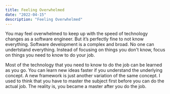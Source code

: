 ```yaml
---
title: Feeling Overwhelmed
date: "2022-04-15"
description: "Feeling Overwhelmed"
---
```


You may feel overwhelmed to keep up with the speed of technology changes as a software engineer. But it’s perfectly fine to not know everything. Software development is a complex and broad. No one can undertstand everything. Instead of focusing on things you don't know, focus on things you need to know to do your job.

Most of the technology that you need to know to do the job can be learned as you go. You can learn new ideas faster if you understand the underlying concept. A new framework is just another variation of the same concept. I used to think that you have to master the subject first before you can do the actual job. The reality is, you became a master after you do the job.
